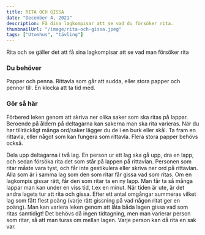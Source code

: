 ```yaml
---
title: RITA OCH GISSA
date: "December 4, 2021"
description: Få dina lagkompisar att se vad du försöker rita.
thumbnailUrl: "/image/rita-och-gissa.jpeg"
tags: ["Utomhus", "tävling"]
---
```


<div>
  Rita och se gäller det att få sina lagkompisar att se vad man försöker rita
</div>

### Du behöver

Papper och penna. Rittavla som går att sudda, eller stora papper och pennor till. En klocka att ta tid med.

### Gör så här

Förbered leken genom att skriva ner olika saker som ska ritas på lappar. Beroende på åldern på deltagarna kan sakerna man ska rita varieras. När du har tillräckligt många ord/saker lägger du de i en burk eller skål. Ta fram en rittavla, eller något som kan fungera som rittavla. Flera stora papper behövs också.

Dela upp deltagarna i två lag.
En person ur ett lag ska gå upp, dra en lapp, och sedan försöka rita det som står på lappen på rittavlan.
Personen som ritar måste vara tyst, och får inte gestikulera eller skriva ner ord på rittavlan. Alla som är i samma lag som den som ritar får gissa vad som ritas.
Om en lagkompis gissar rätt, får den som ritar ta en ny lapp. Man får ta så många lappar man kan under en viss tid, t.ex en minut.
När tiden är ute, är det andra lagets tur att rita och gissa.
Efter ett antal omgångar summeras vilket lag som fått flest poäng (varje rätt gissning på vad någon ritat ger en poäng).
Man kan variera leken genom att låta båda lagen gissa vad som ritas samtidigt! Det behövs då ingen tidtagning, men man varierar person som ritar, så att man turas om mellan lagen. Varje person kan då rita en sak var.
